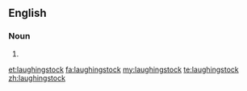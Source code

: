 ==English==

===Noun===
{{en-noun}}

# {{alternative spelling of|[[laughing stock]]}}

[[et:laughingstock]]
[[fa:laughingstock]]
[[my:laughingstock]]
[[te:laughingstock]]
[[zh:laughingstock]]